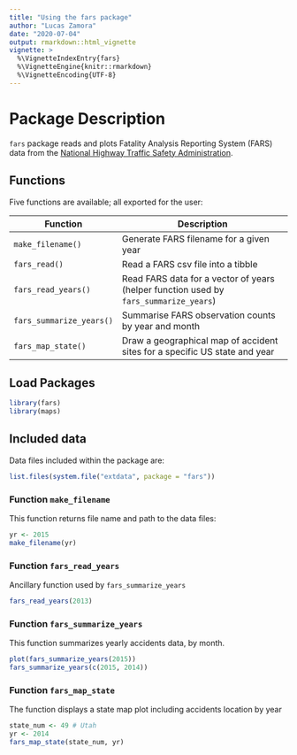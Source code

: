 ```yaml
---
title: "Using the fars package"
author: "Lucas Zamora"
date: "2020-07-04"
output: rmarkdown::html_vignette
vignette: >
  %\VignetteIndexEntry{fars}
  %\VignetteEngine{knitr::rmarkdown}
  %\VignetteEncoding{UTF-8}
---
```


# Package Description

`fars` package reads and plots Fatality Analysis Reporting System (FARS) data 
from the [National Highway Traffic Safety 
Administration](https://www.nhtsa.gov/research-data/fatality-analysis-reporting-system-fars).



## Functions

Five functions are available; all exported for the user:

Function                 | Description
-------------------------|-------------------------------------------
`make_filename()`        | Generate FARS filename for a given year
`fars_read()`            | Read a FARS csv file into a tibble
`fars_read_years()`      | Read FARS data for a vector of years (helper function used by `fars_summarize_years`)
`fars_summarize_years()` | Summarise FARS observation counts by year and month
`fars_map_state()`       | Draw a geographical map of accident sites for a specific US state and year


## Load Packages

```r
library(fars)
library(maps)
```



## Included data

Data files included within the package are:

```r
list.files(system.file("extdata", package = "fars"))
```


### Function `make_filename`

This function returns file name and path to the data files:

```r
yr <- 2015
make_filename(yr)
```

### Function `fars_read_years`

Ancillary function used by `fars_summarize_years`

```r
fars_read_years(2013)
```


### Function `fars_summarize_years`

This function summarizes yearly accidents data, by month.

```r
plot(fars_summarize_years(2015))
fars_summarize_years(c(2015, 2014))
```

### Function `fars_map_state`

The function displays a state map plot including accidents location
by year

```r
state_num <- 49 # Utah
yr <- 2014
fars_map_state(state_num, yr)
```
